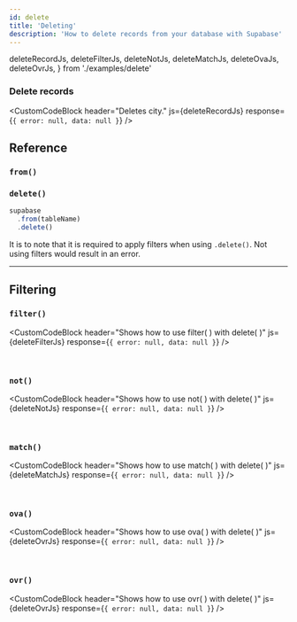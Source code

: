 ```yaml
---
id: delete
title: 'Deleting'
description: 'How to delete records from your database with Supabase'
---
```


  deleteRecordJs,
  deleteFilterJs,
  deleteNotJs,
  deleteMatchJs,
  deleteOvaJs,
  deleteOvrJs,
} from './examples/delete'

### Delete records

<CustomCodeBlock
  header="Deletes city."
  js={deleteRecordJs}
  response={`{
  error: null,
  data: null
}`}
/>

## Reference

### `from()`

<FromFunction verb="delete" />

### `delete()`

```js {3}
supabase
  .from(tableName)
  .delete()
```
It is to note that it is required to apply filters when using `.delete()`. Not using filters would result in an error.

---

## Filtering

### `filter()`

<CustomCodeBlock
  header="Shows how to use filter( ) with delete( )"
  js={deleteFilterJs}
  response={`{
  error: null,
  data: null
}`}
/>

<br />

<CommonFilters filter="filter" />

### `not()`

<CustomCodeBlock
  header="Shows how to use not( ) with delete( )"
  js={deleteNotJs}
  response={`{
  error: null,
  data: null
}`}
/>

<br />

<CommonFilters filter="not" />

### `match()`

<CustomCodeBlock
  header="Shows how to use match( ) with delete( )"
  js={deleteMatchJs}
  response={`{
  error: null,
  data: null
}`}
/>

<br />

<CommonFilters filter="match" />


### `ova()`

<CustomCodeBlock
  header="Shows how to use ova( ) with delete( )"
  js={deleteOvrJs}
  response={`{
  error: null,
  data: null
}`}
/>

<br />


<CommonFilters filter="ova" />

### `ovr()`

<CustomCodeBlock
  header="Shows how to use ovr( ) with delete( )"
  js={deleteOvrJs}
  response={`{
  error: null,
  data: null
}`}
/>

<br />

<CommonFilters filter="ovr" />

